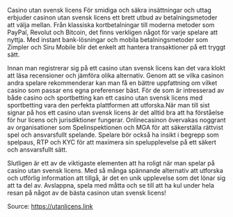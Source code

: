Casino utan svensk licens
För smidiga och säkra insättningar och uttag erbjuder casinon utan svensk licens ett brett utbud av betalningsmetoder att välja mellan. Från klassiska kortbetalningar till moderna metoder som PayPal, Revolut och Bitcoin, det finns verkligen något för varje spelare att nyttja. Med instant bank-lösningar och mobila betalningsmetoder som Zimpler och Siru Mobile blir det enkelt att hantera transaktioner på ett tryggt sätt.

Innan man registrerar sig på ett casino utan svensk licens kan det vara klokt att läsa recensioner och jämföra olika alternativ. Genom att se vilka casinon andra spelare rekommenderar kan man få en bättre uppfattning om vilket casino som passar ens egna preferenser bäst. För de som är intresserad av både casino och sportbetting kan ett casino utan svensk licens med sportbetting vara den perfekta plattformen att utforska.När man till sist signar på hos ett casino utan svensk licens är det alltid bra att ha förståelse för hur licens och jurisdiktioner fungerar. Onlinecasinon övervakas noggrant av organisationer som Spelinspektionen och MGA för att säkerställa rättvist spel och ansvarsfullt spelande. Spelare bör också ha insikt i begrepp som spelpaus, RTP och KYC för att maximera sin spelupplevelse på ett säkert och ansvarsfullt sätt.

Slutligen är ett av de viktigaste elementen att ha roligt när man spelar på casino utan svensk licens. Med så många spännande alternativ att utforska och utförlig information att tillgå, är det en unik upplevelse som det lönar sig att ta del av. Avslappna, spela med måtta och se till att ha kul under hela resan på något av de bästa casinon utan svensk licens!

Source: https://utanlicens.link
